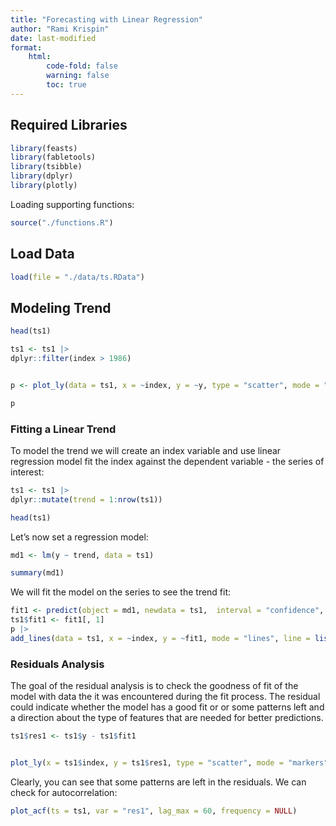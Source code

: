 ```yaml
---
title: "Forecasting with Linear Regression"
author: "Rami Krispin"
date: last-modified
format: 
    html:
        code-fold: false
        warning: false
        toc: true
---
```





## Required Libraries
```r
library(feasts)
library(fabletools)
library(tsibble)
library(dplyr)
library(plotly)
```

Loading supporting functions:

```r
source("./functions.R")
```


## Load Data


```r
load(file = "./data/ts.RData")
```


## Modeling Trend

```r
head(ts1)

ts1 <- ts1 |> 
dplyr::filter(index > 1986)


p <- plot_ly(data = ts1, x = ~index, y = ~y, type = "scatter", mode = "lines") 

p
```


### Fitting a Linear Trend

To model the trend we will create an index variable and use linear regression model fit the index against the dependent variable - the series of interest:

```r
ts1 <- ts1 |> 
dplyr::mutate(trend = 1:nrow(ts1))

head(ts1)
```


Let's now set a regression model:

```r
md1 <- lm(y ~ trend, data = ts1)

summary(md1)
```

We will fit the model on the series to see the trend fit:

```r
fit1 <- predict(object = md1, newdata = ts1,  interval = "confidence", level = 0.95)
ts1$fit1 <- fit1[, 1]
p |> 
add_lines(data = ts1, x = ~index, y = ~fit1, mode = "lines", line = list(color = "black", dash = "dash")) 
```


### Residuals Analysis

The goal of the residual analysis is to check the goodness of fit of the model with data the it was encountered during the fit process. The residual could indicate whether the model has a good fit or or some patterns left and a direction about the type of features that are needed for better predictions.

```r
ts1$res1 <- ts1$y - ts1$fit1


plot_ly(x = ts1$index, y = ts1$res1, type = "scatter", mode = "markers")
```

Clearly, you can see that some patterns are left in the residuals. We can check for autocorrelation:

```r
plot_acf(ts = ts1, var = "res1", lag_max = 60, frequency = NULL)
```










